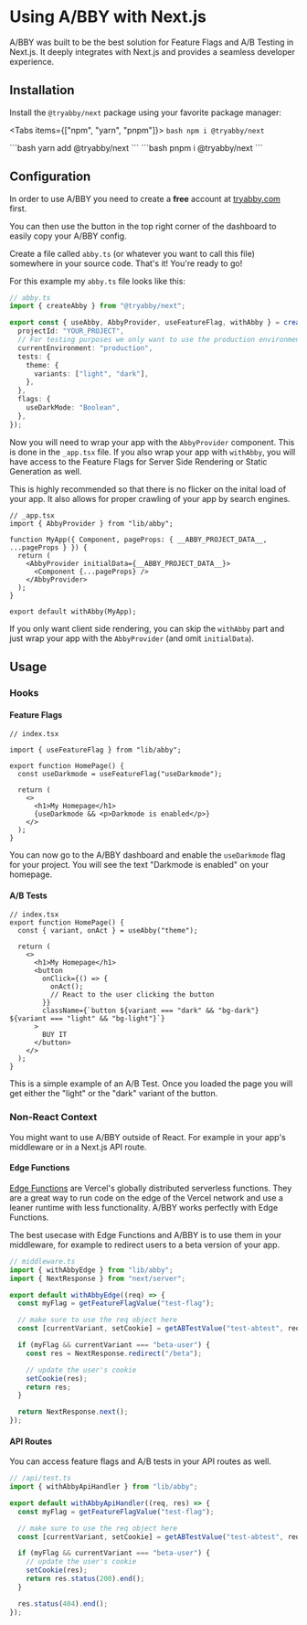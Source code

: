 
# Using A/BBY with Next.js

A/BBY was built to be the best solution for Feature Flags and A/B Testing in Next.js.
It deeply integrates with Next.js and provides a seamless developer experience.

## Installation

Install the `@tryabby/next` package using your favorite package manager:

<Tabs items={["npm", "yarn", "pnpm"]}>
  <Tab>
    ```bash
    npm i @tryabby/next
    ```
    </Tab>

  <Tab>
    ```bash
    yarn add @tryabby/next
    ```
</Tab>
  <Tab>
    ```bash
    pnpm i @tryabby/next 
    ```
    </Tab>
</Tabs>

## Configuration

In order to use A/BBY you need to create a **free** account at [tryabby.com](https://www.tryabby.com) first.

You can then use the button in the top right corner of the dashboard to easily copy your A/BBY config.

Create a file called `abby.ts` (or whatever you want to call this file) somewhere in your source code. That's it! You're ready to go!

For this example my `abby.ts` file looks like this:

```ts
// abby.ts
import { createAbby } from "@tryabby/next";

export const { useAbby, AbbyProvider, useFeatureFlag, withAbby } = createAbby({
  projectId: "YOUR_PROJECT",
  // For testing purposes we only want to use the production environment
  currentEnvironment: "production",
  tests: {
    theme: {
      variants: ["light", "dark"],
    },
  },
  flags: {
    useDarkMode: "Boolean",
  },
});
```

Now you will need to wrap your app with the `AbbyProvider` component. This is done in the `_app.tsx` file.
If you also wrap your app with `withAbby`, you will have access to the Feature Flags for Server Side Rendering or Static Generation as well.

This is highly recommended so that there is no flicker on the inital load of your app. It also allows for proper crawling of your app by search engines.

```tsx
// _app.tsx
import { AbbyProvider } from "lib/abby";

function MyApp({ Component, pageProps: { __ABBY_PROJECT_DATA__, ...pageProps } }) {
  return (
    <AbbyProvider initialData={__ABBY_PROJECT_DATA__}>
      <Component {...pageProps} />
    </AbbyProvider>
  );
}

export default withAbby(MyApp);
```

If you only want client side rendering, you can skip the `withAbby` part and just wrap your app with the `AbbyProvider` (and omit `initialData`).

## Usage

### Hooks

#### Feature Flags

```tsx
// index.tsx

import { useFeatureFlag } from "lib/abby";

export function HomePage() {
  const useDarkmode = useFeatureFlag("useDarkmode");

  return (
    <>
      <h1>My Homepage</h1>
      {useDarkmode && <p>Darkmode is enabled</p>}
    </>
  );
}
```

You can now go to the A/BBY dashboard and enable the `useDarkmode` flag for your project. You will see the text "Darkmode is enabled" on your homepage.

#### A/B Tests

```tsx
// index.tsx
export function HomePage() {
  const { variant, onAct } = useAbby("theme");

  return (
    <>
      <h1>My Homepage</h1>
      <button
        onClick={() => {
          onAct();
          // React to the user clicking the button
        }}
        className={`button ${variant === "dark" && "bg-dark"} ${variant === "light" && "bg-light"}`}
      >
        BUY IT
      </button>
    </>
  );
}
```

This is a simple example of an A/B Test. Once you loaded the page you will get either the "light" or the "dark" variant of the button.

### Non-React Context

You might want to use A/BBY outside of React. For example in your app's middleware or in a Next.js API route.

#### Edge Functions

[Edge Functions](https://vercel.com/docs/concepts/functions/edge-functions) are Vercel's globally distributed serverless functions.
They are a great way to run code on the edge of the Vercel network and use a leaner runtime with less functionality.
A/BBY works perfectly with Edge Functions.

The best usecase with Edge Functions and A/BBY is to use them in your middleware, for example to redirect users to a beta version of your app.

```ts
// middleware.ts
import { withAbbyEdge } from "lib/abby";
import { NextResponse } from "next/server";

export default withAbbyEdge((req) => {
  const myFlag = getFeatureFlagValue("test-flag");

  // make sure to use the req object here
  const [currentVariant, setCookie] = getABTestValue("test-abtest", req);

  if (myFlag && currentVariant === "beta-user") {
    const res = NextResponse.redirect("/beta");

    // update the user's cookie
    setCookie(res);
    return res;
  }

  return NextResponse.next();
});
```

#### API Routes

You can access feature flags and A/B tests in your API routes as well.

```ts
// /api/test.ts
import { withAbbyApiHandler } from "lib/abby";

export default withAbbyApiHandler((req, res) => {
  const myFlag = getFeatureFlagValue("test-flag");

  // make sure to use the req object here
  const [currentVariant, setCookie] = getABTestValue("test-abtest", req);

  if (myFlag && currentVariant === "beta-user") {
    // update the user's cookie
    setCookie(res);
    return res.status(200).end();
  }

  res.status(404).end();
});
```
